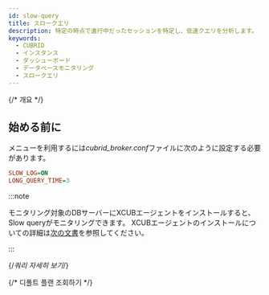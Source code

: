 ```yaml
---
id: slow-query
title: スロークエリ
description: 特定の時点で進行中だったセッションを特定し、低速クエリを分析します。
keywords:
  - CUBRID
  - インスタンス
  - ダッシューボード
  - データベースモニタリング
  - スロークエリ
---
```


{/* 개요 */}

<Dbslowquerydesc />

## 始める前に

<Cmdname sid="side_slowQueryLog" className="uitext" />メニューを利用するには*cubrid_broker.conf*ファイルに次のように設定する必要があります。

```ini title="cubrid_broker.conf"
SLOW_LOG=ON
LONG_QUERY_TIME=3 
```

:::note

モニタリング対象のDBサーバーにXCUBエージェントをインストールすると、Slow queryがモニタリングできます。 XCUBエージェントのインストールについての詳細は[次の文書](install-agent#setxcubagent)を参照してください。

:::


<Dbslowquerybasic />

{/*쿼리 자세히 보기*/}

<Dbquerydetails level={2} />

{/* 디폴트 플랜 조회하기 */}


<CheckDefaultPlan level={3} />
